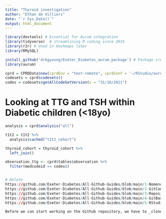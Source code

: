 ```yaml
---
title: "Thyroid investigation"
author: "Ethan de Villiers"
date: "`r Sys.Date()`"
output: html_document
---
```


``` r

library(devtools) # Essential for Aurum integration
library(tidyverse)  # streamlining R coding since 2016
library(r2r) # Used in Hashmaps later
library(RMySQL)

install_github('drkgyoung/Exeter_Diabetes_aurum_package') # Package created by Exeter University to work with CPRD data
library(aurum)

cprd = CPRDData$new(cprdEnv = "test-remote", cprdConf = '~/RStudio/aurum.yaml')
codesets = cprd$codesets()
codes = codesets$getAllCodeSetVersion(v = "31/10/2021")
```

# Looking at TTG and TSH within Diabetic children (<18yo)

``` r
analysis = cprd$analysis("all")

t1t2 = t1t2 %>%
  analysis$cached("t1t2_cohort")

thyroid_cohort = thyroid_cohort %>%
  left_join()

observation_ttg <- cprd$tables$observation %>%
  filter(medcodeid == codes$)


# Delete
https://github.com/Exeter-Diabetes/All-Github-Guides/blob/main/1-Nomenclature.md
https://github.com/Exeter-Diabetes/All-Github-Guides/blob/main/2-GitConfig.md
https://github.com/Exeter-Diabetes/All-Github-Guides/blob/main/3-Repositories.md
https://github.com/Exeter-Diabetes/All-Github-Guides/blob/main/4-GitBash.md
https://github.com/Exeter-Diabetes/All-Github-Guides/blob/main/5-RStudioGit.md

Before we can start working on the Github repository, we have to _clone_ the repository into our local environment. This means creating a new project folder on our computer, which will hold all of the files locally. We then initialise **Git** in the folder, so that we have the Git tools required to connect to our online repository! Once its cloned (one of the Git tools), we can open this folder in our IDE (such as R-Studio) and begin adding files, creating scripts, or writing code.


  


```